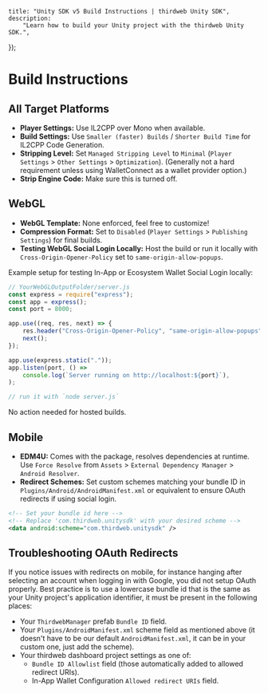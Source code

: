 
	title: "Unity SDK v5 Build Instructions | thirdweb Unity SDK",
	description:
		"Learn how to build your Unity project with the thirdweb Unity SDK.",
});

# Build Instructions

## All Target Platforms

- **Player Settings:** Use IL2CPP over Mono when available.
- **Build Settings:** Use `Smaller (faster) Builds` / `Shorter Build Time` for IL2CPP Code Generation.
- **Stripping Level:** Set `Managed Stripping Level` to `Minimal` (`Player Settings` > `Other Settings` > `Optimization`). (Generally not a hard requirement unless using WalletConnect as a wallet provider option.)
- **Strip Engine Code:** Make sure this is turned off.

## WebGL

- **WebGL Template:** None enforced, feel free to customize!
- **Compression Format:** Set to `Disabled` (`Player Settings` > `Publishing Settings`) for final builds.
- **Testing WebGL Social Login Locally:** Host the build or run it locally with `Cross-Origin-Opener-Policy` set to `same-origin-allow-popups`.

Example setup for testing In-App or Ecosystem Wallet Social Login locally:

```javascript
// YourWebGLOutputFolder/server.js
const express = require("express");
const app = express();
const port = 8000;

app.use((req, res, next) => {
	res.header("Cross-Origin-Opener-Policy", "same-origin-allow-popups");
	next();
});

app.use(express.static("."));
app.listen(port, () =>
	console.log(`Server running on http://localhost:${port}`),
);

// run it with `node server.js`
```

No action needed for hosted builds.

## Mobile

- **EDM4U:** Comes with the package, resolves dependencies at runtime. Use `Force Resolve` from `Assets` > `External Dependency Manager` > `Android Resolver`.
- **Redirect Schemes:** Set custom schemes matching your bundle ID in `Plugins/Android/AndroidManifest.xml` or equivalent to ensure OAuth redirects if using social login.
```xml
<!-- Set your bundle id here -->
<!-- Replace 'com.thirdweb.unitysdk' with your desired scheme -->
<data android:scheme="com.thirdweb.unitysdk" />
```

## Troubleshooting OAuth Redirects

If you notice issues with redirects on mobile, for instance hanging after selecting an account when logging in with Google, you did not setup OAuth properly.
Best practice is to use a lowercase bundle id that is the same as your Unity project's application identifier, it must be present in the following places:
- Your `ThirdwebManager` prefab `Bundle ID` field.
- Your `Plugins/AndroidManifest.xml` scheme field as mentioned above (it doesn't have to be our default `AndroidManifest.xml`, it can be in your custom one, just add the scheme).
- Your thirdweb dashboard project settings as one of:
  - `Bundle ID Allowlist` field (those automatically added to allowed redirect URIs).
  - In-App Wallet Configuration `Allowed redirect URIs` field.
